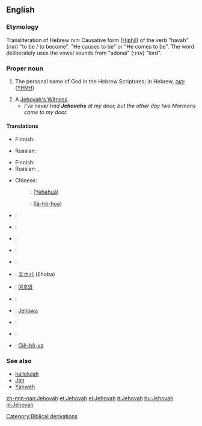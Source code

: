 ==English==

===Etymology===
Transliteration of Hebrew יהוה Causative form ([[Hiphil]]) of the verb "havah" (הוה) "to be / to become". "He causes to be" or "He comes to be".  The word deliberately uses the vowel sounds from "adonai" (אדני) "lord".

===Proper noun===
{{en-proper noun}}

# {{religion}} The personal name of God in the Hebrew Scriptures; in Hebrew, [[יהוה]] ([[YHVH]])
# A [[Jehovah's Witness]].
#* ''I've never had '''Jehovahs''' at my door, but the other day two Mormons came to my door.''

====Translations====
{{trans-top|name of God}}
* Finnish: {{t-|fi|Jehova}}
{{trans-mid}}
* Russian: {{t|ru|Иегова|m|tr=Ijegóva|sc=Cyrl}}
{{trans-bottom}}

{{trans-top|Jehova's Witness}}
* Finnish: {{t+|fi|Jehovan todistaja}}
* Russian: {{t|ru|свидетель Иеговы|m|tr=svid'ét'el' Ijegóvy|sc=Cyrl}}, {{t|ru|иеговист|m|tr=ijegovíst|sc=Cyrl}}
{{trans-mid}}
{{trans-bottom}}

{{checktrans-top}}
* Chinese:
*: {{ttbc|Mandarin}}: {{zh-ts|耶和華|耶和华}} ([[Yēhéhuá]])
*: {{ttbc|Min Nan}}: {{zh-ts|耶和華|耶和华}} ([[Iâ-hô-hoa]])
* {{ttbc|French}}: {{t+|fr|Jéhovah}}
* {{ttbc|German}}: {{t+|de|Jehova}}
* {{ttbc|Hebrew}}: {{t+|he|יהוה|sc=Hebr}}
* {{ttbc|Italian}}: {{t+|it|Geova}}
* {{ttbc|Greek}}: {{t+|el|Ιεχωβά|sc=Grek}}
{{checktrans-mid}}
* {{ttbc|Japanese}}: [[エホバ]] (Ehoba)
* {{ttbc|Korean}}: [[여호와]]
* {{ttbc|Latin}}: {{t-|la|Iehova}}
* {{ttbc|Polish}}: [[Jehowa]] {{m}}
* {{ttbc|Slovak}}: {{t-|sk|Jehova|m}}
* {{ttbc|Spanish}}: {{t+|es|Jehová|m}}
* {{ttbc|Vietnamese}}: [[Giê-hô-va]]
{{checktrans-bottom}}

===See also===
* [[hallelujah]]
* [[Jah]]
* [[Yahweh]]

[[Category:Biblical derivations]]

[[zh-min-nan:Jehovah]]
[[et:Jehovah]]
[[el:Jehovah]]
[[it:Jehovah]]
[[hu:Jehovah]]
[[nl:Jehovah]]